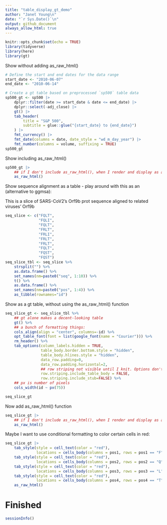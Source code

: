 ```yaml
---
title: "table_display_gt_demo"
author: "Janet Young\n"
date: "`r Sys.Date()`\n"
output: github_document
always_allow_html: true
---
```


```r
knitr::opts_chunk$set(echo = TRUE)
library(tidyverse)
library(here)
library(gt)
```

Show without adding as_raw_html()

```r
# Define the start and end dates for the data range
start_date <- "2010-06-07"
end_date <- "2010-06-14"

# Create a gt table based on preprocessed `sp500` table data
sp500_gt <- sp500 |>
    dplyr::filter(date >= start_date & date <= end_date) |>
    dplyr::select(-adj_close) |>
    gt() |>
    tab_header(
        title = "S&P 500",
        subtitle = glue::glue("{start_date} to {end_date}")
    ) |>
    fmt_currency() |>
    fmt_date(columns = date, date_style = "wd_m_day_year") |>
    fmt_number(columns = volume, suffixing = TRUE) 
sp500_gt

```

Show including as_raw_html()

```r
sp500_gt |>
    ## if I don't include as_raw_html(), when I render and display as a github page I get a lot of extra stuff above the table
    as_raw_html()
```

Show sequence alignment as a table - play around with this as an (alternative to ggmsa):

This is a slice of SARS-CoV2's Orf9b prot sequence aligned to related viruses' Orf9b

```r
seq_slice <- c("FQLT",
               "FQLI",
               "FQLT",
               "FRLT",
               "FRLI",
               "FRLT",
               "FRLT",
               "FQLT",
               "FQST",
               "FQST")
seq_slice_tbl <- seq_slice %>% 
    strsplit("") %>% 
    as.data.frame() %>% 
    set_names(nm=paste0("seq", 1:10)) %>%
    t() %>% 
    as.data.frame() %>%
    set_names(nm=paste0("pos", 1:4)) %>%
    as_tibble(rownames="id") 
```


Show as a gt table, without using the as_raw_html() function


```r
seq_slice_gt <- seq_slice_tbl %>% 
    ## gt alone makes a decent-looking table
    gt() %>% 
    ## a bunch of formatting things:
    cols_align(align = "center", columns=-id) %>% 
    opt_table_font(font = list(google_font(name = "Courier"))) %>% 
    rm_header() %>% 
    tab_options(column_labels.hidden = TRUE,
                table_body.border.bottom.style = "hidden",
                table_body.hlines.style = "hidden",
                data_row.padding=0,
                data_row.padding.horizontal=2,
                ## row striping not visible until I knit. Options don't seem to work. Might be an Rstudio bug
                row.striping.include_table_body = FALSE,
                row.striping.include_stub=FALSE) %>% 
    ## px is number of pixels
    cols_width(id ~ px(75)) 

seq_slice_gt


```



Now add as_raw_html() function

```r
seq_slice_gt |>
    ## if I don't include as_raw_html(), when I render and display as a github page I get a lot of extra stuff above the table
    as_raw_html()
```



Maybe I want to use conditional formatting to color certain cells in red:

```r
seq_slice_gt |>
    tab_style(style = cell_text(color = "red"),
              locations = cells_body(columns = pos1, rows = pos1 == "F") ) |>
    tab_style(style = cell_text(color = "red"),
              locations = cells_body(columns = pos2, rows = pos2 == "Q") ) |>
    tab_style(style = cell_text(color = "red"),
              locations = cells_body(columns = pos3, rows = pos3 == "L") ) |>
    tab_style(style = cell_text(color = "red"),
              locations = cells_body(columns = pos4, rows = pos4 == "T") ) |>
    as_raw_html()
```


# Finished

```r
sessionInfo()
```

